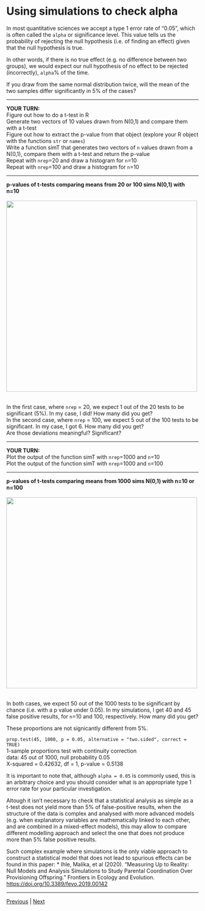 # Using simulations to check alpha

In most quantitative sciences we accept a type 1 error rate of "0.05", which is often called the `alpha` or significance level. This value tells us the probability of rejecting the null hypothesis (i.e. of finding an effect) given that the null hypothesis is true. 

In other words, if there is no true effect (e.g. no difference between two groups), we would expect our null hypothesis of no effect to be rejected (incorrectly), `alpha`% of the time.

If you draw from the same normal distribution twice, will the mean of the two samples differ significantly in 5% of the cases? 


***

**YOUR TURN:**  
Figure out how to do a t-test in R  
Generate two vectors of 10 values drawn from N(0,1) and compare them with a t-test  
Figure out how to extract the p-value from that object (explore your R object with the functions `str` or `names`)    
Write a function simT that generates two vectors of `n` values drawn from a N(0,1), compare them with a t-test and return the p-value  
Repeat with `nrep`=20 and draw a histogram for `n`=10  
Repeat with `nrep`=100 and draw a histogram for `n`=10

***

**p-values of t-tests comparing means from 20 or 100 sims N(0,1) with n=10**   
<br/>
<img src="../assets/ttest-changing-nrep.png" width="500">  
<br/>


In the first case, where `nrep` = 20, we expect 1 out of the 20 tests to be significant (5%). In my case, I did! How many did you get?    
In the second case, where `nrep` = 100, we expect 5 out of the 100 tests to be significant. In my case, I got 6. How many did you get?      
Are those deviations meaningful? Significant? 

***

**YOUR TURN:**  
Plot the output of the function simT with `nrep`=1000 and `n`=10  
Plot the output of the function simT with `nrep`=1000 and `n`=100

***


**p-values of t-tests comparing means from 1000 sims N(0,1) with n=10 or n=100**   
<br/>
<img src="../assets/ttest-changing-n.png" width="500">  
<br/>

In both cases, we expect 50 out of the 1000 tests to be significant by chance (i.e. with a p value under 0.05). In my simulations, I get 40 and 45 false positive results, for `n`=10 and 100, respectively. How many did you get?  

These proportions are not signicantly different from 5%. 

`prop.test(45, 1000, p = 0.05, alternative = "two.sided", correct = TRUE)`  
1-sample proportions test with continuity correction  
data:  45 out of 1000, null probability 0.05  
X-squared = 0.42632, df = 1, p-value = 0.5138  

It is important to note that, although `alpha = 0.05` is commonly used, this is an arbitrary choice and you should consider what is an appropriate type 1 error rate for your particular investigation.  

Altough it isn't necessary to check that a statistical analysis as simple as a t-test does not yield more than 5% of false-positive results, when the structure of the data is complex and analysed with more advanced models (e.g. when explanatory variables are mathematically linked to each other, and are combined in a mixed-effect models), this may allow to compare different modelling approach and select the one that does not produce more than 5% false positive results.  

Such complex example where simulations is the only viable approach to construct a statistical model that does not lead to spurious effects can be found in this paper:
* Ihle, Malika, et al (2020). "Measuring Up to Reality: Null Models and Analysis Simulations to Study Parental Coordination Over Provisioning Offspring." Frontiers in Ecology and Evolution. <a href="https://doi.org/10.3389/fevo.2019.00142" target="_blank">https://doi.org/10.3389/fevo.2019.00142</a>

***

[Previous](./dry-rule.md) | [Next](./check-power.md)


